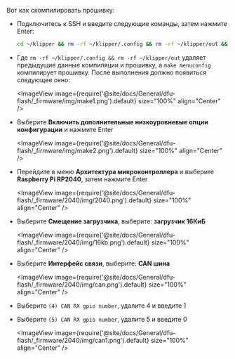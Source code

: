 Вот как скомпилировать прошивку:
* Подключитесь к SSH и введите следующие команды, затем нажмите Enter:

    ```bash
    cd ~/klipper && rm -rf ~/klipper/.config && rm -rf ~/klipper/out && make menuconfig
    ```

* Где `rm -rf ~/klipper/.config && rm -rf ~/klipper/out` удаляет предыдущие данные компиляции и прошивку, а `make menuconfig` компилирует прошивку. После выполнения должно появиться следующее окно:

    <ImageView image={require('@site/docs/General/dfu-flash/_firmware/img/make1.png').default} size="100%" align="Center" />

* Выберите **Включить дополнительные низкоуровневые опции конфигурации** и нажмите Enter

    <ImageView image={require('@site/docs/General/dfu-flash/_firmware/img/make2.png').default} size="100%" align="Center" />

* Перейдите в меню **Архитектура микроконтроллера** и выберите **Raspberry Pi RP2040**, затем нажмите Enter

    <ImageView image={require('@site/docs/General/dfu-flash/_firmware/2040/img/2040.png').default} size="100%" align="Center" />

* Выберите **Смещение загрузчика**, выберите: **загрузчик 16КиБ**

    <ImageView image={require('@site/docs/General/dfu-flash/_firmware/2040/img/16kb.png').default} size="100%" align="Center" />

* Выберите **Интерфейс связи**, выберите: **CAN шина**

    <ImageView image={require('@site/docs/General/dfu-flash/_firmware/2040/img/can.png').default} size="100%" align="Center" />

* Выберите `(4) CAN RX gpio number`, удалите 4 и введите 1
* Выберите `(5) CAN RX gpio number`, удалите 5 и введите 0

    <ImageView image={require('@site/docs/General/dfu-flash/_firmware/2040/img/can1.png').default} size="100%" align="Center" />